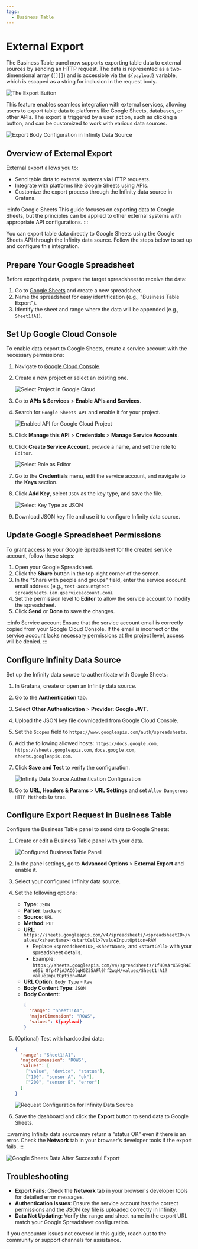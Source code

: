 ```yaml
---
tags:
  - Business Table
---
```



# External Export

The Business Table panel now supports exporting table data to external sources by sending an HTTP request. The data is represented as a two-dimensional array (`[][]`) and is accessible via the `${payload}` variable, which is escaped as a string for inclusion in the request body.

<Image
  title="The Export Button"
  src="/img/plugins/business-table/export/export-button.png"
/>

This feature enables seamless integration with external services, allowing users to export table data to platforms like Google Sheets, databases, or other APIs. The export is triggered by a user action, such as clicking a button, and can be customized to work with various data sources.

<Image
  title="Export Body Configuration in Infinity Data Source"
  src="/img/plugins/business-table/export/payload-in-body.png"
/>

## Overview of External Export

External export allows you to:

- Send table data to external systems via HTTP requests.
- Integrate with platforms like Google Sheets using APIs.
- Customize the export process through the Infinity data source in Grafana.

:::info Google Sheets
This guide focuses on exporting data to Google Sheets, but the principles can be applied to other external systems with appropriate API configurations.
:::

You can export table data directly to Google Sheets using the Google Sheets API through the Infinity data source. Follow the steps below to set up and configure this integration.

## Prepare Your Google Spreadsheet

Before exporting data, prepare the target spreadsheet to receive the data:

1. Go to [Google Sheets](https://docs.google.com/spreadsheets) and create a new spreadsheet.
2. Name the spreadsheet for easy identification (e.g., "Business Table Export").
3. Identify the sheet and range where the data will be appended (e.g., `Sheet1!A1`).

## Set Up Google Cloud Console

To enable data export to Google Sheets, create a service account with the necessary permissions:

1. Navigate to [Google Cloud Console](https://console.cloud.google.com).
2. Create a new project or select an existing one.

   <Image
     title="Select Project in Google Cloud"
     src="/img/plugins/business-table/export/google-cloud.png"
   />

3. Go to **APIs & Services** > **Enable APIs and Services**.
4. Search for `Google Sheets API` and enable it for your project.

   <Image
     title="Enabled API for Google Cloud Project"
     src="/img/plugins/business-table/export/enabled-sheets-api.png"
   />

5. Click **Manage this API** > **Credentials** > **Manage Service Accounts**.
6. Click **Create Service Account**, provide a name, and set the role to `Editor`.

   <Image
     title="Select Role as Editor"
     src="/img/plugins/business-table/export/permission-role.png"
   />

7. Go to the **Credentials** menu, edit the service account, and navigate to the **Keys** section.
8. Click **Add Key**, select `JSON` as the key type, and save the file.

   <Image
     title="Select Key Type as JSON"
     src="/img/plugins/business-table/export/key-type.png"
   />

9. Download JSON key file and use it to configure Infinity data source.

## Update Google Spreadsheet Permissions

To grant access to your Google Spreadsheet for the created service account, follow these steps:

1. Open your Google Spreadsheet.
2. Click the **Share** button in the top-right corner of the screen.
3. In the "Share with people and groups" field, enter the service account email address (e.g., `test-account@test-spreadsheets.iam.gserviceaccount.com`).
4. Set the permission level to **Editor** to allow the service account to modify the spreadsheet.
5. Click **Send** or **Done** to save the changes.

:::info Service account
Ensure that the service account email is correctly copied from your Google Cloud Console. If the email is incorrect or the service account lacks necessary permissions at the project level, access will be denied.
:::

## Configure Infinity Data Source

Set up the Infinity data source to authenticate with Google Sheets:

1. In Grafana, create or open an Infinity data source.
2. Go to the **Authentication** tab.
3. Select **Other Authentication** > **Provider: Google JWT**.
4. Upload the JSON key file downloaded from Google Cloud Console.
5. Set the `Scopes` field to `https://www.googleapis.com/auth/spreadsheets`.
6. Add the following allowed hosts: `https://docs.google.com`, `https://sheets.googleapis.com`, `docs.google.com`, `sheets.googleapis.com`.
7. Click **Save and Test** to verify the configuration.

   <Image
     title="Infinity Data Source Authentication Configuration"
     src="/img/plugins/business-table/export/auth-config-infinity.png"
   />

8. Go to **URL, Headers & Params** > **URL Settings** and set `Allow Dangerous HTTP Methods` to `true`.

## Configure Export Request in Business Table

Configure the Business Table panel to send data to Google Sheets:

1. Create or edit a Business Table panel with your data.

   <Image
     title="Configured Business Table Panel"
     src="/img/plugins/business-table/export/configured-panel.png"
   />

2. In the panel settings, go to **Advanced Options** > **External Export** and enable it.
3. Select your configured Infinity data source.
4. Set the following options:

   - **Type**: `JSON`
   - **Parser**: `backend`
   - **Source**: `URL`
   - **Method**: `PUT`
   - **URL**: `https://sheets.googleapis.com/v4/spreadsheets/<spreadsheetID>/values/<sheetName>!<startCell>?valueInputOption=RAW`
     - Replace `<spreadsheetID>`, `<sheetName>`, and `<startCell>` with your spreadsheet details.
     - Example: `https://sheets.googleapis.com/v4/spreadsheets/1fHQaArXS9qR4Ie65i_8fp47jAJACOlqHGZ35AFl0hf2wqM/values/Sheet1!A1?valueInputOption=RAW`
   - **URL Option**: `Body Type` - `Raw`
   - **Body Content Type**: `JSON`
   - **Body Content**:
     ```json
     {
       "range": "Sheet1!A1",
       "majorDimension": "ROWS",
       "values": ${payload}
     }
     ```

5. (Optional) Test with hardcoded data:

   ```json
   {
     "range": "Sheet1!A1",
     "majorDimension": "ROWS",
     "values": [
       ["value", "device", "status"],
       ["100", "sensor A", "ok"],
       ["200", "sensor B", "error"]
     ]
   }
   ```

   <Image
     title="Request Configuration for Infinity Data Source"
     src="/img/plugins/business-table/export/put-configuration.png"
   />

6. Save the dashboard and click the **Export** button to send data to Google Sheets.

:::warning
Infinity data source may return a "status OK" even if there is an error. Check the **Network** tab in your browser's developer tools if the export fails.
:::

<Image
  title="Google Sheets Data After Successful Export"
  src="/img/plugins/business-table/export/filled-table.png"
/>

## Troubleshooting

- **Export Fails**: Check the **Network** tab in your browser's developer tools for detailed error messages.
- **Authentication Issues**: Ensure the service account has the correct permissions and the JSON key file is uploaded correctly in Infinity.
- **Data Not Updating**: Verify the range and sheet name in the export URL match your Google Spreadsheet configuration.

If you encounter issues not covered in this guide, reach out to the community or support channels for assistance.
